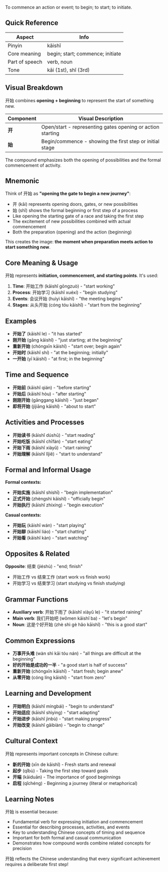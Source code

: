 To commence an action or event; to begin; to start; to initiate.

## Quick Reference

| Aspect         | Info                                |
| -------------- | ----------------------------------- |
| Pinyin         | kāishǐ                              |
| Core meaning   | begin; start; commence; initiate    |
| Part of speech | verb, noun                          |
| Tone           | kāi (1st), shǐ (3rd)                |

## Visual Breakdown

开始 combines **opening + beginning** to represent the start of something new.

| Component | Visual Description                                          |
| --------- | ----------------------------------------------------------- |
| **开**    | Open/start - representing gates opening or action starting |
| **始**    | Begin/commence - showing the first step or initial stage   |

The compound emphasizes both the opening of possibilities and the formal commencement of activity.

## Mnemonic

Think of 开始 as **"opening the gate to begin a new journey"**:

- 开 (kāi) represents opening doors, gates, or new possibilities
- 始 (shǐ) shows the formal beginning or first step of a process
- Like opening the starting gate of a race and taking the first step
- The excitement of new possibilities combined with actual commencement
- Both the preparation (opening) and the action (beginning)

This creates the image: **the moment when preparation meets action to start something new**.

## Core Meaning & Usage

开始 represents **initiation, commencement, and starting points**. It's used:

1. **Time**: 开始工作 (kāishǐ gōngzuò) - "start working"
2. **Process**: 开始学习 (kāishǐ xuéxí) - "begin studying"
3. **Events**: 会议开始 (huìyì kāishǐ) - "the meeting begins"
4. **Stages**: 从头开始 (cóng tóu kāishǐ) - "start from the beginning"

## Examples

- **开始了** (kāishǐ le) - "it has started"
- **刚开始** (gāng kāishǐ) - "just starting; at the beginning"
- **重新开始** (chóngxīn kāishǐ) - "start over; begin again"
- **开始时** (kāishǐ shí) - "at the beginning; initially"
- **一开始** (yī kāishǐ) - "at first; in the beginning"

## Time and Sequence

- **开始前** (kāishǐ qián) - "before starting"
- **开始后** (kāishǐ hòu) - "after starting"
- **刚刚开始** (gānggang kāishǐ) - "just began"
- **即将开始** (jíjiāng kāishǐ) - "about to start"

## Activities and Processes

- **开始读书** (kāishǐ dúshū) - "start reading"
- **开始吃饭** (kāishǐ chīfàn) - "start eating"
- **开始下雨** (kāishǐ xiàyǔ) - "start raining"
- **开始理解** (kāishǐ lǐjiě) - "start to understand"

## Formal and Informal Usage

**Formal contexts:**
- **开始实施** (kāishǐ shíshī) - "begin implementation"
- **正式开始** (zhèngshì kāishǐ) - "officially begin"
- **开始执行** (kāishǐ zhíxíng) - "begin execution"

**Casual contexts:**
- **开始玩** (kāishǐ wán) - "start playing"
- **开始聊** (kāishǐ liáo) - "start chatting"
- **开始看** (kāishǐ kàn) - "start watching"

## Opposites & Related

**Opposite**: 结束 (jiéshù) - "end; finish"

- 开始工作 vs 结束工作 (start work vs finish work)
- 开始学习 vs 结束学习 (start studying vs finish studying)

## Grammar Functions

- **Auxiliary verb**: 开始下雨了 (kāishǐ xiàyǔ le) - "it started raining"
- **Main verb**: 我们开始吧 (wǒmen kāishǐ ba) - "let's begin"
- **Noun**: 这是个好开始 (zhè shì gè hǎo kāishǐ) - "this is a good start"

## Common Expressions

- **万事开头难** (wàn shì kāi tóu nán) - "all things are difficult at the beginning"
- **好的开始是成功的一半** - "a good start is half of success"
- **重新开始** (chóngxīn kāishǐ) - "start fresh; begin anew"
- **从零开始** (cóng líng kāishǐ) - "start from zero"

## Learning and Development

- **开始明白** (kāishǐ míngbái) - "begin to understand"
- **开始适应** (kāishǐ shìyìng) - "start adapting"
- **开始进步** (kāishǐ jìnbù) - "start making progress"
- **开始改变** (kāishǐ gǎibiàn) - "begin to change"

## Cultural Context

开始 represents important concepts in Chinese culture:

- **新的开始** (xīn de kāishǐ) - Fresh starts and renewal
- **起步** (qǐbù) - Taking the first step toward goals
- **开端** (kāiduān) - The importance of good beginnings
- **启程** (qǐchéng) - Beginning a journey (literal or metaphorical)

## Learning Notes

开始 is essential because:

- Fundamental verb for expressing initiation and commencement
- Essential for describing processes, activities, and events
- Key to understanding Chinese concepts of timing and sequence
- Important for both formal and casual communication
- Demonstrates how compound words combine related concepts for precision

开始 reflects the Chinese understanding that every significant achievement requires a deliberate first step!
